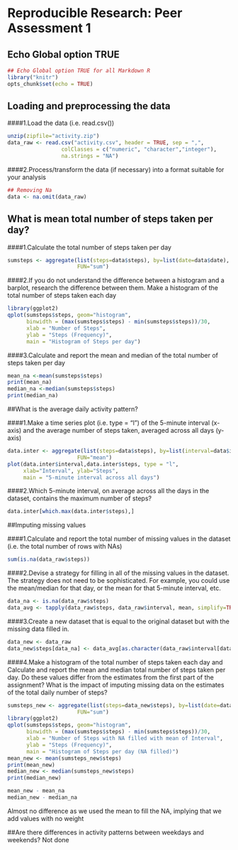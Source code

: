 # Reproducible Research: Peer Assessment 1

## Echo Global option TRUE
```r
## Echo Global option TRUE for all Markdown R
library("knitr")
opts_chunk$set(echo = TRUE)
```

## Loading and preprocessing the data
####1.Load the data (i.e. read.csv())

```r
unzip(zipfile="activity.zip")
data_raw <- read.csv("activity.csv", header = TRUE, sep = ",", 
                 colClasses = c("numeric", "character","integer"),
                 na.strings = "NA")
```

####2.Process/transform the data (if necessary) into a format suitable for your analysis

```r
## Removing Na
data <- na.omit(data_raw)
```

## What is mean total number of steps taken per day?
####1.Calculate the total number of steps taken per day
```r
sumsteps <- aggregate(list(steps=data$steps), by=list(date=data$date),
                      FUN="sum")
```

####2.If you do not understand the difference between a histogram and a barplot, research the difference between them. Make a histogram of the total number of steps taken each day

```r
library(ggplot2)
qplot(sumsteps$steps, geom="histogram", 
      binwidth = (max(sumsteps$steps) - min(sumsteps$steps))/30,
      xlab = "Number of Steps",
      ylab = "Steps (Frequency)",
      main = "Histogram of Steps per day") 
```

####3.Calculate and report the mean and median of the total number of steps taken per day

```r
mean_na <-mean(sumsteps$steps)
print(mean_na)
median_na <-median(sumsteps$steps)
print(median_na)
```

##What is the average daily activity pattern?

####1.Make a time series plot (i.e. type = "l") of the 5-minute interval (x-axis) and the average number of steps taken, averaged across all days (y-axis)

```r
data.inter <- aggregate(list(steps=data$steps), by=list(interval=data$interval),
                      FUN="mean")
plot(data.inter$interval,data.inter$steps, type = "l",
     xlab="Interval", ylab="Steps",
     main = "5-minute interval across all days")
```

####2.Which 5-minute interval, on average across all the days in the dataset, contains the maximum number of steps?

```r
data.inter[which.max(data.inter$steps),]
```

##Imputing missing values

####1.Calculate and report the total number of missing values in the dataset (i.e. the total number of rows with NAs)

```r
sum(is.na(data_raw$steps))

```

####2.Devise a strategy for filling in all of the missing values in the dataset. The strategy does not need to be sophisticated. For example, you could use the mean/median for that day, or the mean for that 5-minute interval, etc.

```r
data_na <- is.na(data_raw$steps)
data_avg <- tapply(data_raw$steps, data_raw$interval, mean, simplify=TRUE, na.rm=TRUE)
```

####3.Create a new dataset that is equal to the original dataset but with the missing data filled in.

```r
data_new <- data_raw
data_new$steps[data_na] <- data_avg[as.character(data_raw$interval[data_na])]
```

####4.Make a histogram of the total number of steps taken each day and Calculate and report the mean and median total number of steps taken per day. Do these values differ from the estimates from the first part of the assignment? What is the impact of imputing missing data on the estimates of the total daily number of steps?

```r
sumsteps_new <- aggregate(list(steps=data_new$steps), by=list(date=data_new$date),
                      FUN="sum")
library(ggplot2)
qplot(sumsteps$steps, geom="histogram", 
      binwidth = (max(sumsteps$steps) - min(sumsteps$steps))/30,
      xlab = "Number of Steps with NA filled with mean of Interval",
      ylab = "Steps (Frequency)",
      main = "Histogram of Steps per day (NA filled)") 
mean_new <- mean(sumsteps_new$steps)
print(mean_new)
median_new <- median(sumsteps_new$steps)
print(median_new)
```

```r
mean_new - mean_na
median_new - median_na
```
Almost no difference as we used the mean to fill the NA, implying that we add values with no weight

##Are there differences in activity patterns between weekdays and weekends?
Not done